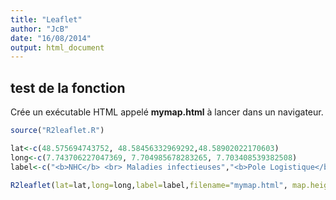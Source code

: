 ```yaml
---
title: "Leaflet"
author: "JcB"
date: "16/08/2014"
output: html_document
---
```


test de la fonction
-------------------

Crée un exécutable HTML appelé __mymap.html__ à lancer dans un navigateur.

```r
source("R2leaflet.R")

lat<-c(48.575694743752, 48.58456332969292,48.58902022170603)
long<-c(7.743706227047369, 7.704985678283265, 7.703408539382508)
label<-c("<b>NHC</b> <br> Maladies infectieuses","<b>Pole Logistique</b> <br> Décontamination","<b>Sortie 3</b>")

R2leaflet(lat=lat,long=long,label=label,filename="mymap.html", map.height=780, map.lat=48.5831480, map.long=7.747882000000004,map.zoom=14)

```

